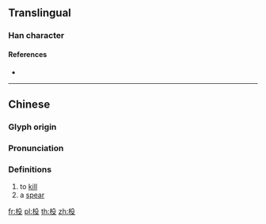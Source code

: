 ==Translingual==

===Han character===
{{Han char|rn=75|rad=木|as=04|sn=8|four=47947|canj=DHNE|ids=⿰木殳}}

====References====
* {{Han ref|kx=0514.020|dkj=14507|dj=0901.070|hdz=21174.020|uh=6778|ud=26488|bh=CCE6|bd=52454}}

----

==Chinese==
{{zh-forms}}

===Glyph origin===
{{Han etym}}

===Pronunciation===
{{zh-pron
|m=shū
|c=syu4
|mc=y
|oc=y
|ma=
|cat=v,n
}}

===Definitions===
{{zh-hanzi}}

# to [[kill]]
# a [[spear]]

[[fr:杸]]
[[pl:杸]]
[[th:杸]]
[[zh:杸]]